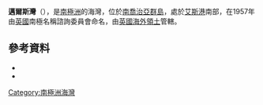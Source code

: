 {{coord|54|4|S|37|39|W|source:GNIS|display=title}}

'''邁爾斯灣'''（{{lang-en|Miles Bay}}），是[[南極洲|南極洲]]的海灣，位於[[南喬治亞群島|南喬治亞群島]]，處於[[艾斯港|艾斯港]]南部，在1957年由[[英國|英國]]南極名稱諮詢委員會命名，由[[英國海外領土|英國海外領土]]管轄。

==參考資料==
*{{cite gnis | type = antarid | id = 9976| name = Miles Bay | accessdate = 2013-09-25}}
*{{usgs-gazetteer|id=9976}}

{{Antarctica-geo-stub}}
[[Category:南極洲海灣|Category:南極洲海灣]]